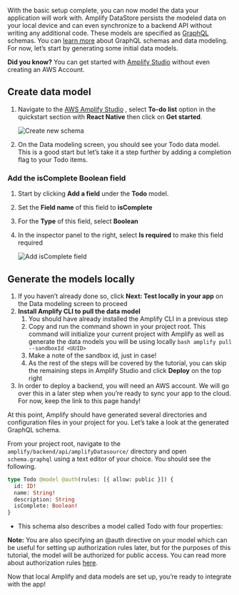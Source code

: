 With the basic setup complete, you can now model the data your application will work with. Amplify DataStore persists the modeled data on your local device and can even synchronize to a backend API without writing any additional code. These models are specified as [GraphQL](http://graphql.org/) schemas. You can [learn more](/[platform]/build-a-backend/graphqlapi/) about GraphQL schemas and data modeling. For now, let’s start by generating some initial data models.

<Callout>

**Did you know?** You can get started with [Amplify Studio](https://sandbox.amplifyapp.com/) without even creating an AWS Account.

</Callout>

## Create data model

1. Navigate to the [AWS Amplify Studio](https://sandbox.amplifyapp.com/getting-started) , select **To-do list** option in the quickstart section with **React Native** then click on **Get started**.

   ![Create new schema](/images/lib/getting-started/reactnative/generate-model-admin-ui-create.png)

2. On the Data modeling screen, you should see your Todo data model. This is a good start but let’s take it a step further by adding a completion flag to your Todo items.

### Add the isComplete Boolean field

1. Start by clicking **Add a field** under the **Todo** model.
2. Set the **Field name** of this field to **isComplete**
3. For the **Type** of this field, select **Boolean**
4. In the inspector panel to the right, select **Is required** to make this field required

   ![Add isComplete field](/images/lib/getting-started/reactnative/generate-model-admin-ui-isComplete-field.png)

## Generate the models locally

1.  If you haven’t already done so, click **Next: Test locally in your app** on the Data modeling screen to proceed
2.  **Install Amplify CLI to pull the data model**
    1.  You should have already installed the Amplify CLI in a previous step
    2.  Copy and run the command shown in your project root. This command will initialize your current project with Amplify as well as generate the data models you will be using locally
            ```bash
            amplify pull --sandboxId <UUID>
            ```
    3.  Make a note of the sandbox id, just in case!
    4.  As the rest of the steps will be covered by the tutorial, you can skip the remaining steps in Amplify Studio and click **Deploy** on the top right
3.  In order to deploy a backend, you will need an AWS account. We will go over this in a later step when you’re ready to sync your app to the cloud. For now, keep the link to this page handy!

At this point, Amplify should have generated several directories and configuration files in your project for you. Let’s take a look at the generated GraphQL schema.

From your project root, navigate to the `amplify/backend/api/amplifyDatasource/` directory and open `schema.graphql` using a text editor of your choice. You should see the following.

```graphql
type Todo @model @auth(rules: [{ allow: public }]) {
  id: ID!
  name: String!
  description: String
  isComplete: Boolean!
}
```

- This schema also describes a model called Todo with four properties:

<Callout>

**Note:** You are also specifying an @auth directive on your model which can be useful for setting up authorization rules later, but for the purposes of this tutorial, the model will be authorized for public access. You can read more about authorization rules [here](/[platform]/build-a-backend/more-features/datastore/authz-rules-setup/).

</Callout>

Now that local Amplify and data models are set up, you’re ready to integrate with the app!
